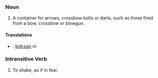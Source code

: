 === Noun ===
# A container for arrows, crossbow bolts or darts, such as those fired from a bow, crossbow or blowgun.

==== Translations ====
*{{Pl}}: [[kołczan]] ''m''

=== Intransitive Verb ===
# To shake, as if in fear.